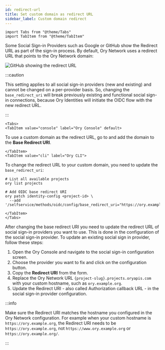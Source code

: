 ```yaml
---
id: redirect-url
title: Set custom domain as redirect URL
sidebar_label: Custom domain redirect
---
```


```mdx-code-block
import Tabs from "@theme/Tabs"
import TabItem from "@theme/TabItem"
```

Some Social Sign-in Providers such as Google or GitHub show the Redirect URL as part of the sign-in process. By default, Ory
Network uses a redirect URL that points to the Ory Network domain:

![GitHub showing the redirect URL](redirect-url/callback.png)

:::caution

This setting applies to all social sign-in providers (new and existing) and cannot be changed on a per-provider basis. So,
changing the `base_redirect_uri` will break previously existing and functional social sign-in connections, because Ory Identities
will initiate the OIDC flow with the new redirect URL.

:::

```mdx-code-block
<Tabs>
<TabItem value="console" label="Ory Console" default>
```

To use a custom domain as the redirect URL, go to <ConsoleLink route="project.socialSignIn" /> and add the domain to the **Base
Redirect URI**.

```mdx-code-block
</TabItem>
<TabItem value="cli" label="Ory CLI">
```

To change the redirect URL to your custom domain, you need to update the `base_redirect_uri`:

```shell
# List all available projects
ory list projects

# Add OIDC base redirect URI
ory patch identity-config <project-id> \
  --add '/selfservice/methods/oidc/config/base_redirect_uri="https://ory.example.org"'
```

```mdx-code-block
</TabItem>
</Tabs>
```

After changing the base redirect URI you need to update the redirect URL of social sign-in providers you want to use. This is done
in the configuration of the social sign-in provider. To update an existing social sign in provider, follow these steps:

1. Open the Ory Console and navigate to the social sign-in configuration screen.
2. Choose the provider you want to fix and click on the configuration button.
3. Copy the **Redirect URI** from the form.
4. Replace the Ory Network URL `{project-slug}.projects.oryapis.com` with your custom hostname, such as `ory.example.org`.
5. Update the Redirect URI - also called Authorization callback URL - in the social sign-in provider configuration.

:::info

Make sure the Redirect URI matches the hostname you configured in the Ory Network configuration. For example when your custom
hostname is `https://ory.example.org`, the Redirect URI needs to be `https://ory.example.org`, not `https://www.ory.example.org`
or `https://ory.example.org/`.

:::
